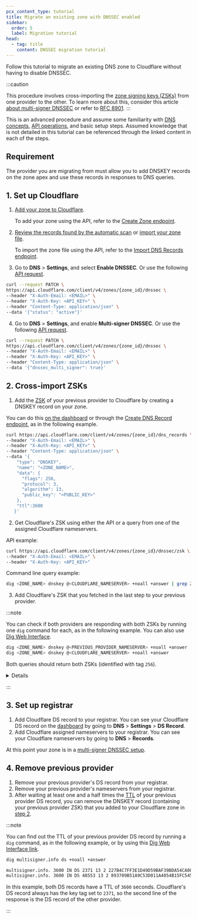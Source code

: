 ```yaml
---
pcx_content_type: tutorial
title: Migrate an existing zone with DNSSEC enabled
sidebar:
  order: 5
  label: Migration tutorial
head:
  - tag: title
    content: DNSSEC migration tutorial
---
```



Follow this tutorial to migrate an existing DNS zone to Cloudflare without having to disable DNSSEC.

:::caution

This procedure involves cross-importing the [zone signing keys (ZSKs)](https://www.cloudflare.com/learning/dns/dns-records/dnskey-ds-records/) from one provider to the other. To learn more about this, consider this article [about multi-signer DNSSEC](/dns/dnssec/multi-signer-dnssec/about/) or refer to [RFC 8901](https://www.rfc-editor.org/rfc/rfc8901.html).
:::

This is an advanced procedure and assume some familiarity with [DNS concepts](/dns/concepts/), [API operations](/fundamentals/api/), and basic setup steps. Assumed knowledge that is not detailed in this tutorial can be referenced through the linked content in each of the steps.

## Requirement

The provider you are migrating from must allow you to add DNSKEY records on the zone apex and use these records in responses to DNS queries.

## 1. Set up Cloudflare

1. [Add your zone to Cloudflare](/fundamentals/setup/manage-domains/add-site/).

   To add your zone using the API, refer to the [Create Zone endpoint](/api/operations/zones-post).

2. [Review the records found by the automatic scan](/dns/manage-dns-records/how-to/create-dns-records/) or [import your zone file](/dns/manage-dns-records/how-to/import-and-export/).

   To import the zone file using the API, refer to the [Import DNS Records endpoint](/api/operations/dns-records-for-a-zone-import-dns-records).

3. Go to **DNS** > **Settings**, and select **Enable DNSSEC**. Or use the following [API request](/api/operations/dnssec-edit-dnssec-status).

```bash
curl --request PATCH \
https://api.cloudflare.com/client/v4/zones/{zone_id}/dnssec \
--header "X-Auth-Email: <EMAIL>" \
--header "X-Auth-Key: <API_KEY>" \
--header "Content-Type: application/json" \
--data '{"status": "active"}'
```

4. Go to **DNS** > **Settings**, and enable **Multi-signer DNSSEC**. Or use the following [API request](/api/operations/dnssec-edit-dnssec-status).

```bash
curl --request PATCH \
https://api.cloudflare.com/client/v4/zones/{zone_id}/dnssec \
--header "X-Auth-Email: <EMAIL>" \
--header "X-Auth-Key: <API_KEY>" \
--header "Content-Type: application/json" \
--data '{"dnssec_multi_signer": true}'
```

## 2. Cross-import ZSKs

1. Add the [ZSK](https://www.cloudflare.com/learning/dns/dns-records/dnskey-ds-records/) of your previous provider to Cloudflare by creating a DNSKEY record on your zone.

You can do this [on the dashboard](/dns/manage-dns-records/how-to/create-dns-records/#create-dns-records) or through the [Create DNS Record endpoint](/api/operations/dns-records-for-a-zone-create-dns-record), as in the following example.

```bash
curl https://api.cloudflare.com/client/v4/zones/{zone_id}/dns_records \
--header "X-Auth-Email: <EMAIL>" \
--header "X-Auth-Key: <API_KEY>" \
--header "Content-Type: application/json" \
--data '{
    "type": "DNSKEY",
    "name": "<ZONE_NAME>",
    "data": {
      "flags": 256,
      "protocol": 3,
      "algorithm": 13,
      "public_key": "<PUBLIC_KEY>"
    },
    "ttl":3600
   }'
```

2. Get Cloudflare's ZSK using either the API or a query from one of the assigned Cloudflare nameservers.

API example:

```bash
curl https://api.cloudflare.com/client/v4/zones/{zone_id}/dnssec/zsk \
--header "X-Auth-Email: <EMAIL>" \
--header "X-Auth-Key: <API_KEY>"
```

Command line query example:

```sh
dig <ZONE_NAME> dnskey @<CLOUDFLARE_NAMESERVER> +noall +answer | grep 256
```

3. Add Cloudflare's ZSK that you fetched in the last step to your previous provider.

:::note

You can check if both providers are responding with both ZSKs by running one `dig` command for each, as in the following example. You can also use [Dig Web Interface](https://www.digwebinterface.com/?type=DNSKEY).

```sh
dig <ZONE_NAME> dnskey @<PREVIOUS_PROVIDER_NAMESERVER> +noall +answer
dig <ZONE_NAME> dnskey @<CLOUDFLARE_NAMESERVER> +noall +answer
```

Both queries should return both ZSKs (identified with tag `256`).

<Details header="Example">

```sh
dig multisigner.info dnskey @dns1.p01.nsone.net. +noall +answer
```

```sh output
multisigner.info.    3600    IN    DNSKEY    257 3 13 t+4D<bla_bla_bla>JBmA==
multisigner.info.    3600    IN    DNSKEY    256 3 13 pxEU<bla_bla_bla>0xOg==
multisigner.info.    3600    IN    DNSKEY    256 3 13 oJM<bla_bla_bla>XhSA==
```

```sh
dig multisigner.info dnskey @ashley.ns.cloudflare.com +noall +answer
```

```sh output
multisigner.info.    3600    IN    DNSKEY    257 3 13 mdss<bla_bla_bla>eKGQ==
multisigner.info.    3600    IN    DNSKEY    256 3 13 oJM<bla_bla_bla>XhSA==
multisigner.info.    3600    IN    DNSKEY    256 3 13 pxEU<bla_bla_bla>0xOg==
```

</Details>

:::

## 3. Set up registrar

1. Add Cloudflare DS record to your registrar. You can see your Cloudflare DS record on the [dashboard](https://dash.cloudflare.com/?to=/:account/:zone/dns) by going to **DNS** > **Settings** > **DS Record**.
2. Add Cloudflare assigned nameservers to your registrar. You can see your Cloudflare nameservers by going to **DNS** > **Records**.

At this point your zone is in a [multi-signer DNSSEC setup](/dns/dnssec/multi-signer-dnssec/).

## 4. Remove previous provider

1. Remove your previous provider's DS record from your registrar.
2. Remove your previous provider's nameservers from your registrar.
3. After waiting at least one and a half times the [TTL](https://www.cloudflare.com/learning/cdn/glossary/time-to-live-ttl/) of your previous provider DS record, you can remove the DNSKEY record (containing your previous provider ZSK) that you added to your Cloudflare zone in [step 2](#2-cross-import-zsks).

:::note

You can find out the TTL of your previous provider DS record by running a `dig` command, as in the following example, or by using this [Dig Web Interface link](https://www.digwebinterface.com/?type=DS).

```sh
dig multisigner.info ds +noall +answer
```

```sh output
multisigner.info. 3600 IN DS 2371 13 2 227B4C7FF3E1D49D59BAF39BDA54CA0839DE700DD9896076AA3E6AD7 19A0CF55
multisigner.info. 3600 IN DS 48553 13 2 893709B51A9C53D011A4054B15FC5454BEDF68E739BB3B3FA1E333DA 7B8DACFE
```

In this example, both DS records have a TTL of `3600` seconds. Cloudflare's DS record always has the key tag set to `2371`, so the second line of the response is the DS record of the other provider.

:::
